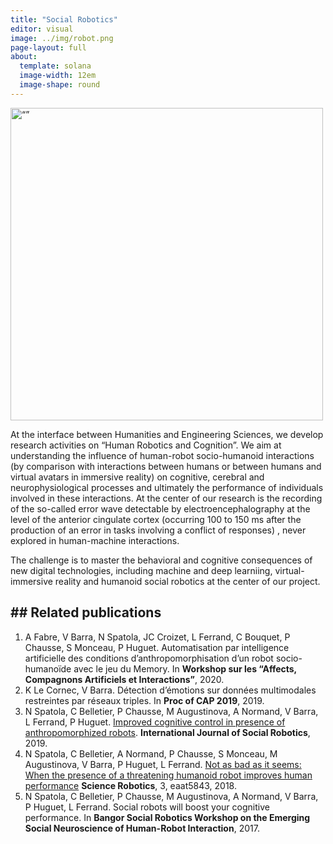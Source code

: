 ```yaml
---
title: "Social Robotics"
editor: visual
image: ../img/robot.png
page-layout: full
about:
  template: solana
  image-width: 12em
  image-shape: round
---
```



<img src="../img/socrobot.png" alt= “” width="500" >

At the interface between Humanities and Engineering Sciences, we develop research activities on “Human Robotics and Cognition”. We aim at understanding the influence of human-robot socio-humanoid interactions (by comparison with interactions between humans or between humans and virtual avatars in immersive reality) on cognitive, cerebral and neurophysiological processes and ultimately the performance of individuals involved in these interactions. At the center of our research is the recording of the so-called error wave detectable by electroencephalography at the level of the anterior cingulate cortex (occurring 100 to 150 ms after the production of an error in tasks involving a conflict of responses) , never explored in human-machine interactions. 

The challenge is to master the behavioral and cognitive consequences of new digital technologies, including machine and deep learniing, virtual-immersive reality and humanoid social robotics at the center of our project.

## Related publications
---

1. A Fabre, V Barra, N Spatola, JC Croizet, L Ferrand, C Bouquet, P Chausse, S Monceau, P Huguet. Automatisation par intelligence artificielle des conditions d’anthropomorphisation d’un robot socio-humanoïde avec le jeu du Memory. In **Workshop sur les “Affects, Compagnons Artificiels et Interactions”**, 2020.
 2. K Le Cornec, V Barra. Détection d'émotions sur données multimodales restreintes par réseaux triples. In **Proc of CAP 2019**, 2019.
 3. N Spatola, C Belletier, P Chausse, M Augustinova, A Normand, V Barra, L Ferrand, P Huguet. <a href="https://link.springer.com/article/10.1007/s12369-018-00511-w" target="_blank">Improved cognitive control in presence of anthropomorphized robots</a>. **International Journal of Social Robotics**, 2019.
 4. N Spatola, C Belletier, A Normand, P Chausse, S Monceau, M Augustinova, V Barra, P Huguet, L Ferrand. <a href="http://robotics.sciencemag.org/content/3/21/eaat5843" target="_blank">Not as bad as it seems: When the presence of a threatening humanoid robot improves human performance</a> **Science Robotics**, 3, eaat5843, 2018.
 5. N Spatola, C Belletier, P Chausse, M Augustinova, A Normand, V Barra, P Huguet, L Ferrand. Social robots will boost your cognitive performance. In  **Bangor Social Robotics Workshop on the Emerging Social Neuroscience of Human-Robot Interaction**, 2017.